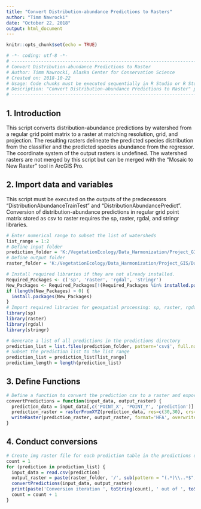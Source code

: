 ```yaml
---
title: "Convert Distribution-abundance Predictions to Rasters"
author: "Timm Nawrocki"
date: "October 22, 2018"
output: html_document
---
```


```r
knitr::opts_chunk$set(echo = TRUE)
```

```r
# -*- coding: utf-8 -*-
# ---------------------------------------------------------------------------
# Convert Distribution-abundance Predictions to Raster
# Author: Timm Nawrocki, Alaska Center for Conservation Science
# Created on: 2018-10-22
# Usage: Code chunks must be executed sequentially in R Studio or R Studio Server installation. Created using R Studio version 1.1.456 and R 3.5.1.
# Description: "Convert Distribution-abundance Predictions to Raster" processes the composite distribution-adundance predictions in csv tables into rasters in img format. Raster outputs are in the same coordinate system that watersheds were exported in but will not be associated with that projection.
# ---------------------------------------------------------------------------
```

## 1. Introduction

This script converts distribution-abundance predictions by watershed from a regular grid point matrix to a raster at matching resolution, grid, and projection. The resulting rasters delineate the predicted species distribution from the classifier and the predicted species abundance from the regressor. The coordinate system of the output rasters is undefined. The watershed rasters are not merged by this script but can be merged with the "Mosaic to New Raster" tool in ArcGIS Pro.

## 2. Import data and variables

This script must be executed on the outputs of the predecessors "DistributionAbundanceTrainTest" and "DistributionAbundancePredict". Conversion of distribution-abundance predictions in regular grid point matrix stored as csv to raster requires the sp, raster, rgdal, and stringr libraries.

```r
# Enter numerical range to subset the list of watersheds
list_range = 1:2
# Define input folder
prediction_folder = 'K:/VegetationEcology/Data_Harmonization/Project_GIS/Data_Output/predictions/test/'
# Define output folder
raster_folder = 'K:/VegetationEcology/Data_Harmonization/Project_GIS/Data_Output/rasters/test/'
```

```r
# Install required libraries if they are not already installed.
Required_Packages <- c('sp', 'raster', 'rgdal', 'stringr')
New_Packages <- Required_Packages[!(Required_Packages %in% installed.packages()[,"Package"])]
if (length(New_Packages) > 0) {
  install.packages(New_Packages)
}
# Import required libraries for geospatial processing: sp, raster, rgdal, and stringr.
library(sp)
library(raster)
library(rgdal)
library(stringr)
```

```r
# Generate a list of all predictions in the predictions directory
prediction_list = list.files(prediction_folder, pattern='csv$', full.names=TRUE)
# Subset the prediction list to the list range
prediction_list = prediction_list[list_range]
prediction_length = length(prediction_list)
```

## 3. Define Functions

```r
# Define a function to convert the prediction csv to a raster and export an img raster file
convertPredictions = function(input_data, output_raster) {
  prediction_data = input_data[,c('POINT_X', 'POINT_Y', 'prediction')]
  prediction_raster = rasterFromXYZ(prediction_data, res=c(30,30), crs=NA, digits=5)
  writeRaster(prediction_raster, output_raster, format='HFA', overwrite=TRUE)
}
```

## 4. Conduct conversions

```r
# Create img raster file for each prediction table in the predictions directory
count = 1
for (prediction in prediction_list) {
  input_data = read.csv(prediction)
  output_raster = paste(raster_folder, '/', sub(pattern = "(.*)\\..*$", replacement = "\\1", basename(prediction)), '.img', sep='')
  convertPredictions(input_data, output_raster)
  print(paste('Conversion iteration ', toString(count), ' out of ', toString(prediction_length), ' completed...', sep=''))
  count = count + 1
}
```